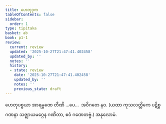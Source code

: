 ```yaml
---
title: ဟေတုဒုက
tableOfContents: false
sidebar:
  order: 1
type: tipitaka
basket: ab
book: p1-1
review:
  current: review
  updated: '2025-10-27T21:47:41.402458'
  updated_by: ''
  notes: ''
  history:
  - state: review
    date: '2025-10-27T21:47:41.402458'
    updated_by: ''
    notes: ''
    previous_state: draft
---
```



<ReviewStatus review={frontmatter.review} showDetails={true} />

<HypothesisAnnotation frontmatter={frontmatter} />

<DynamicBreadcrumb />

<Paragraph number="2472" type="center" book="p1-1">
ဟေတုပစ္စယာ အာရမ္မဏေ တီဏိ …ပေ…  အဝိဂတေ နဝ.
</Paragraph>

<Paragraph number="2473" type="center" book="p1-1">
(ယထာ ကုသလတ္တိကေ ပဋိစ္စဂဏနာ သဇ္ဈာယမဂ္ဂေန ဂဏိတာ, ဧဝံ ဂဏေတဗ္ဗံ.)

</Paragraph>

<Paragraph number="2474" type="center" book="p1-1">
အနုလောမံ.
</Paragraph>
